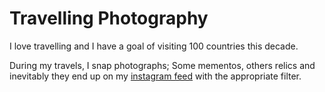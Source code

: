 <SEO title="Travelling Photography" />

# Travelling Photography

I love travelling and I have a goal of visiting 100 countries this decade.

During my travels, I snap photographs; Some mementos, others relics and inevitably they end up on my [instagram feed](https://www.instagram.com/samuel.gordalina) with the appropriate filter.

<InstagramFeed />
